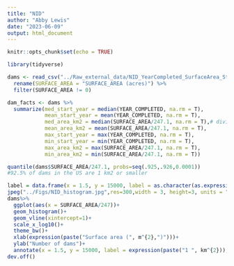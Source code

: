 ```yaml
---
title: "NID"
author: "Abby Lewis"
date: "2023-06-09"
output: html_document
---
```


```r
knitr::opts_chunk$set(echo = TRUE)
```

```r
library(tidyverse)

dams <- read_csv("../Raw_external_data/NID_YearCompleted_SurfaceArea_State.csv") %>% 
  rename(SURFACE_AREA = "SURFACE_AREA (acres)") %>% 
  filter(SURFACE_AREA != 0)

dam_facts <- dams %>%
  summarize(med_start_year = median(YEAR_COMPLETED, na.rm = T),
            mean_start_year = mean(YEAR_COMPLETED, na.rm = T),
            med_area_km2 = median(SURFACE_AREA/247.1, na.rm = T),# dividing by 247 converts from acres to km2
            mean_area_km2 = mean(SURFACE_AREA/247.1, na.rm = T),
            max_start_year = max(YEAR_COMPLETED, na.rm = T),
            min_start_year = min(YEAR_COMPLETED, na.rm = T),
            max_area_km2 = max(SURFACE_AREA/247.1, na.rm = T),
            min_area_km2 = min(SURFACE_AREA/247.1, na.rm = T))

quantile(dams$SURFACE_AREA/247.1, probs=seq(.925,.926,0.0001))
#92.5% of dams in the US are 1 km2 or smaller

label = data.frame(x = 1.5, y = 15000, label = as.character(as.expression(paste("1  km^{2}"))))
jpeg("../Figs/NID_histogram.jpg",res=300,width = 3, height=3, units = "in")
dams%>%
  ggplot(aes(x = SURFACE_AREA/247))+
  geom_histogram()+
  geom_vline(xintercept=1)+
  scale_x_log10()+
  theme_bw()+
  xlab(expression(paste("Surface area (", m^{2},")")))+
  ylab("Number of dams")+
  annotate(x = 1.5, y = 15000, label = expression(paste("1 ", km^{2})), hjust = "left", geom = "text")
dev.off()
```


